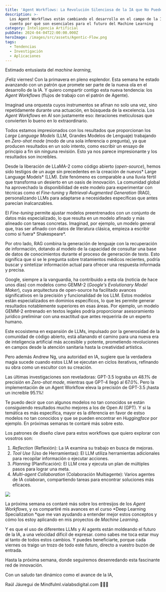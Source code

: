 ```yaml
---
title: 'Agent Workflows: La Revolución Silenciosa de la IA que No Puedes Ignorar'
description: >-
  Los Agent Workflows están cambiando el desarrollo en el campo de la IA y te
  cuento por qué son esenciales para el futuro del Machine Learning
category: Inteligencia Artificial
pubDate: 2024-04-04T22:00:00.000Z
heroImage: /images/src/assets/Agentic-Flow.png
tags:
  - Tendencias
  - Investigación
  - Aplicaciones
---
```


Estimado entusiasta del *machine learning*,

¡Feliz viernes! Con la primavera en pleno esplendor. Esta semana he estado avanzando con un patrón que promete ser parte de la nueva ola en el desarrollo de la IA. Y quiero compartir contigo esta nueva tendencia: los *Agent Workflows* (flujos de trabajo con el patrón de Agente).

Imaginad una orquesta cuyos instrumentos se afinan no solo una vez, sino repetidamente durante una actuación, en búsqueda de la excelencia. Los *Agent Workflows* en AI son justamente eso: iteraciones meticulosas que convierten lo bueno en lo extraordinario.

Todos estamos impresionados con los resultados que proporcionan los *Large Language Models* (LLM, Grandes Modelos de Lenguaje) trabajando en *Zero-shot mode* (modo de una sola inferencia o pregunta), ya que producen resultados en un solo intento, como escribir un ensayo de principio a fin sin ninguna revisión. Esto ya nos parece impresionante y los resultados son increibles.

Desde la liberación de LLaMA-2 como código abierto (*open-source*), hemos sido testigos de un auge sin precedentes en la creación de nuevos\* Large Language Models\* (LLM). Este fenómeno es comparable a una lluvia fértil que transforma un desierto en un oasis de innovación. La comunidad global ha aprovechado la disponibilidad de este modelo para experimentar con técnicas como el *Fine-tuning* y *Retrieval-Augmented Generation* (RAG), personalizando LLMs para adaptarse a necesidades específicas que antes parecían inalcanzables.

El *Fine-tuning* permite ajustar modelos preentrenados con un conjunto de datos más especializado, lo que resulta en un modelo afinado y más alineado con tareas concretas. Imaginad, por ejemplo, un modelo general que, tras ser afinado con datos de literatura clásica, empieza a escribir como si fuera\* Shakespeare\*.

Por otro lado, RAG combina la generación de lenguaje con la recuperación de información, dotando al modelo de la capacidad de consultar una base de datos de conocimientos durante el proceso de generación de texto. Esto significa que si se le pregunta sobre tratamientos médicos recientes, podría buscar y sintetizar información actual para ofrecer una respuesta informada y precisa.

Google, siempre a la vanguardia, ha contribuido a esta ola (noticia de hace unos días) con modelos como GEMM-2 (*Google's Evolutionary Model Maker*), cuya arquitectura de open-source ha facilitado avances significativos en la precisión y funcionalidad de los LLM. Estos modelos están especializados en dominios específicos, lo que les permite generar resultados notablemente superiores en esas áreas. Por ejemplo, un modelo GEMM-2 entrenado en textos legales podría proporcionar asesoramiento jurídico preliminar con una exactitud que antes requeriría de un experto humano.

Este ecosistema en expansión de LLMs, impulsado por la generosidad de la comunidad de código abierto, está allanando el camino para una nueva era de inteligencia artificial más accesible y potente, prometiendo revoluciones en campos desde la atención sanitaria hasta la creatividad artística.

Pero además Andrew Ng, una autoridad en IA, sugiere que la verdadera magia sucede cuando estos LLM se ejecutan en ciclos iterativos, refinando su obra como un escultor con su creación.

Las últimas investigaciones son reveladoras: GPT-3.5 lograba un 48.1% de precisión en *Zero-shot mode*, mientras que GPT-4 llegó al 67.0%. Pero la implementación de un Agent Workflow eleva la precisión de GPT-3.5 ¡hasta un increíble 95.1%!

Te puedo decir que con algunos modelos no tan conocidos se están consiguiendo resultados mucho mejores a los de Open AI (GPT). Y si la temática es más específica, mayor es la diferencia en favor de estso modelos no tan conocidos y que se pueden encontrar en *Huggingface* por ejemplo. En próximas semanas te contaré más sobre esto.

Los patrones de diseño clave para estos workflows que quiero explorar con vosotros son:

1. *Reflection* (Reflexión): La IA examina su trabajo en busca de mejoras.
2. *Tool Use* (Uso de Herramientas): El LLM utiliza herramientas adicionales para recopilar información o ejecutar acciones.
3. *Planning* (Planificación): El LLM crea y ejecuta un plan de múltiples pasos para lograr una meta.
4. *Multi-agent Collaboration* (Colaboración Multiagente): Varios agentes de IA colaboran, compartiendo tareas para encontrar soluciones más eficaces.

![](/images/agentic-pattern-bullets.jpeg)

La próxima semana os contaré más sobre los entresijos de los *Agent Workflows*, y os compartiré mis avances en el curso \*Deep Learning Specialization \*que me van ayudando a entender mejor estos conceptos y cómo los estoy aplicando en mis proyectos de *Machine Learning*.

Y es que  el uso de diferentes LLMs y AI agents están moldeando el futuro de la IA, a una velocidad dificil de expresar. como sabes me toca estar muy al tanto de todos estos cambios. Y puedes beneficiarte, porque cada viernes os traigo un trozo de todo este futuro, directo a vuestro buzón de entrada.

Hasta la próxima semana, donde seguiremos desenredando esta fascinante red de innovación.

Con un saludo tan dinámico como el avance de la IA,

Raúl Jáuregui de Mindfulml.vialabsdigital.com 🌟🚀🧠
